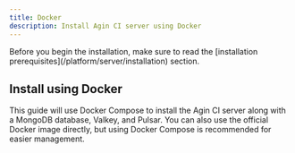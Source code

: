 ```yaml
---
title: Docker
description: Install Agin CI server using Docker
---
```


<Callout>
Before you begin the installation, make sure to read the [installation prerequisites](/platform/server/installation) section.
</Callout>

## Install using Docker

This guide will use Docker Compose to install the Agin CI server along with a MongoDB database, Valkey, and Pulsar. You can also use the official Docker image directly, but using Docker Compose is recommended for easier management.